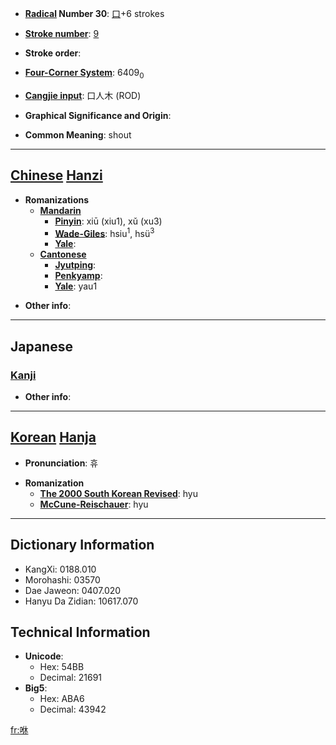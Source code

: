 * '''[[Wiktionary:Chinese radical index| Radical]] Number 30''': [[Wiktionary:Chinese radical index 口|口]]+6 strokes

* '''[[Wiktionary:Chinese total strokes index|Stroke number]]''': [[Wiktionary:Chinese total strokes index 9|9]]

* '''Stroke order''': 

* '''[[Wiktionary:Chinese four corner index|Four-Corner System]]''': 6409<sub>0</sub>

* '''[[Wiktionary:Chinese Cangjie index|Cangjie input]]''': 口人木 (ROD)

* '''Graphical Significance and Origin''': 

* '''Common Meaning''': shout

----

== [[Chinese]] [[Hanzi]] ==

* '''Romanizations'''
** '''[[Mandarin]]'''
*** '''[[Pinyin]]''': xiū (xiu1), xǔ (xu3)
*** '''[[Wade-Giles]]''': hsiu<sup>1</sup>, hsü<sup>3</sup>
*** '''[[Yale]]''': 
** '''[[Cantonese]]'''
*** '''[[Jyutping]]''':
*** '''[[Penkyamp]]''': 
*** '''[[Yale]]''': yau1

* '''Other info''': 

----

==Japanese==
===[[Kanji]]===
{{kanji|on readings=[[く]] (ku), [[きょう]] (kyō), [[こう]] (kō)
|kun readings=
}}

* '''Other info''':  

----

== [[Korean]] [[Hanja]] ==

* '''Pronunciation''': 휴

* '''Romanization'''
** '''[[The 2000 South Korean Revised Romanization|The 2000 South Korean Revised]]''': hyu
** '''[[McCune-Reischauer]]''': hyu

----

== Dictionary Information ==

* KangXi: 0188.010
* Morohashi: 03570
* Dae Jaweon: 0407.020
* Hanyu Da Zidian: 10617.070

== Technical Information ==

* '''Unicode''':
** Hex: 54BB
** Decimal: 21691
* '''Big5''':
** Hex: ABA6
** Decimal: 43942

[[fr:咻]]